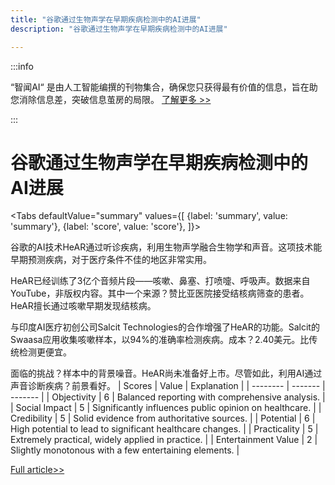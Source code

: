 ```yaml
---
title: "谷歌通过生物声学在早期疾病检测中的AI进展"
description: "谷歌通过生物声学在早期疾病检测中的AI进展"

---
```



:::info

“智闻AI“ 是由人工智能编撰的刊物集合，确保您只获得最有价值的信息，旨在助您消除信息差，突破信息茧房的局限。  [了解更多 >>](/)

:::

# 谷歌通过生物声学在早期疾病检测中的AI进展


<Tabs
	defaultValue="summary"
	values={[
	{label: 'summary', value: 'summary'},
	{label: 'score', value: 'score'},
]}>
<TabItem value="summary">


谷歌的AI技术HeAR通过听诊疾病，利用生物声学融合生物学和声音。这项技术能早期预测疾病，对于医疗条件不佳的地区非常实用。

HeAR已经训练了3亿个音频片段——咳嗽、鼻塞、打喷嚏、呼吸声。数据来自YouTube，非版权内容。其中一个来源？赞比亚医院接受结核病筛查的患者。HeAR擅长通过咳嗽早期发现结核病。

与印度AI医疗初创公司Salcit Technologies的合作增强了HeAR的功能。Salcit的Swaasa应用收集咳嗽样本，以94%的准确率检测疾病。成本？2.40美元。比传统检测更便宜。

面临的挑战？样本中的背景噪音。HeAR尚未准备好上市。尽管如此，利用AI通过声音诊断疾病？前景看好。
</TabItem>
<TabItem value="score">
	| Scores     | Value   | Explanation |
	| -------- | ------- | ------- |
	| Objectivity  | 6    | Balanced reporting with comprehensive analysis.    |
	| Social Impact | 5     | Significantly influences public opinion on healthcare.    |
	| Credibility    | 5    | Solid evidence from authoritative sources.    |
	| Potential    | 6    | High potential to lead to significant healthcare changes.    |
	| Practicality    | 5    | Extremely practical, widely applied in practice.    |
	| Entertainment Value    | 2    | Slightly monotonous with a few entertaining elements.    |
</TabItem>
</Tabs>

[Full article>>](https://sea.mashable.com/tech/34041/google-is-training-ai-to-hear-when-youre-sick-heres-how-it-works)
